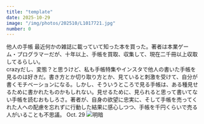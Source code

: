 ```yaml
---
title: "template"
date: 2025-10-29
image: "/img/photos/202510/L1017721.jpg"
number: 0
---
```




<Sheet bkg="#111" color="#fff">
  <Title
    level={1}
    size="l"
    width="5"
    height="4"
    column="4"
    row="4"
    font="norman-regular">something<br />crazy</Title>
  <RunningHead>他人の手帳</RunningHead>
  <Box
    width="5"
    height="10"
    column="6"
    row="11">
    <Title level={1} size="s" color="#fff">他人の手帳は「蜜」の味</Title>
    <Text size="xs" color="#fff">
    最近何かの雑誌に載っていて知った本を買った。著者は本業ゲーム・プログラマーだが、十年以上、手帳を買取、収集して、現在二千冊以上収取してるらしい。<br />
    crazyだし、変態？と思うけど、私も手帳特集やインスタで他人の書いた手帳を見るのは好きだ。書き方とか切り取り方とか、見ていると刺激を受けて、自分が書くモチベーションになる。しかし、そういうところで見る手帳は、ある種見せるために書かれたものかもしれない。見せるために、見られると思って書いてない手帳を読むおもしろさ。著者が、自身の欲望に忠実に、そして手帳を売ってくれた人への配慮を忘れずに行動した結果に感心しつつ、手帳を千円くらいで売る人がいることも不思議。
    </Text>
  </Box>
  <Nombre position="bottom-left">Oct. 29</Nombre>
  <Image src="/img/photos/202510/L1017721.jpg" alt="明暗" size="full" />
</Sheet>
